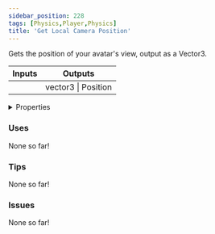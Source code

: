 ```yaml
---
sidebar_position: 228
tags: [Physics,Player,Physics]
title: 'Get Local Camera Position'
---
```


Gets the position of your avatar's view, output as a Vector3.



<IChip uuid="c19eff8a-980c-444a-983f-bb4c53a94daf"/>

<table><thead><tr><th>Inputs</th><th>Outputs</th></tr></thead><tbody><tr><td /><td>vector3 | Position</td></tr></tbody></table>

<details>
  <summary>Properties</summary>
  <div>
    <div>
    <table>
      <tbody>
        <tr>
          <td>Is beta required?</td>
          <td>No</td>
        </tr>
        <tr>
          <td>Is chip a trolling risk?</td>
          <td>No</td>
        </tr>
        <tr>
          <td>Is chip a role assignment risk?</td>
          <td>No</td>
        </tr>
        <tr>
          <td>Chip UUID</td>
          <td>c19eff8a-980c-444a-983f-bb4c53a94daf</td>
        </tr>
        <tr>
          <td>Room availability</td>
          <td>Available everywhere</td>
        </tr>
      </tbody>
    </table>
    </div>
  </div>
</details>

### Uses

None so far!

### Tips

None so far!

### Issues

None so far!